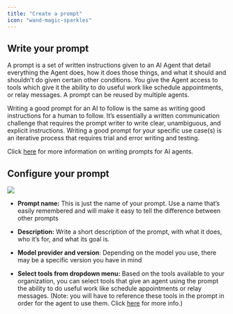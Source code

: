 ```yaml
---
title: "Create a prompt"
icon: "wand-magic-sparkles"
---
```


## Write your prompt

A prompt is a set of written instructions given to an AI Agent that detail everything the Agent does, how it does those things, and what it should and shouldn’t do given certain other conditions. You give the Agent access to tools which give it the ability to do useful work like schedule appointments, or relay messages. A prompt can be reused by multiple agents.

Writing a good prompt for an AI to follow is the same as writing good instructions for a human to follow. It’s essentially a written communication challenge that requires the prompt writer to write clear, unambiguous, and explicit instructions. Writing a good prompt for your specific use case(s) is an iterative process that requires trial and error writing and testing. 

Click [here](/mintlify/Resources/res_WritePrompt.mdx) for more information on writing prompts for AI agents.

## Configure your prompt

![](/images/create_prompt.jpg)

* **Prompt name:** This is just the name of your prompt. Use a name that’s easily remembered and will make it easy to tell the difference between other prompts

* **Description:** Write a short description of the prompt, with what it does, who it’s for, and what its goal is. 

* **Model provider and version**: Depending on the model you use, there may be a specific version you have in mind

* **Select tools from dropdown menu:** Based on the tools available to your organization, you can select tools that give an agent using the prompt the ability to do useful work like schedule appointments or relay messages. (Note: you will have to reference these tools in the prompt in order for the agent to use them. Click [here](/mintlify/Resources/Tools.mdx) for more info.)